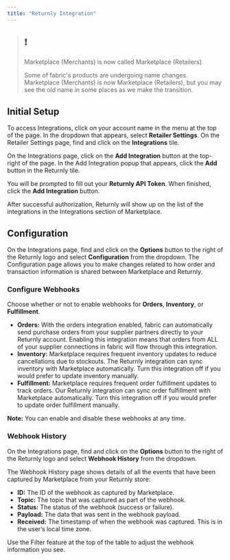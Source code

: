 ```yaml
---
title: "Returnly Integration"
---
```


> ## ❗️
> 
> Marketplace (Merchants) is now called Marketplace (Retailers)
> 
> Some of fabric's products are undergoing name changes. Marketplace (Merchants) is now Marketplace (Retailers), but you may see the old name in some places as we make the transition.

## Initial Setup

To access Integrations, click on your account name in the menu at the top of the page. In the dropdown that appears, select **Retailer Settings**. On the Retailer Settings page, find and click on the **Integrations** tile. 

On the Integrations page, click on the **Add Integration** button at the top-right of the page. In the Add Integration popup that appears, click the **Add** button in the Returnly tile.

You will be prompted to fill out your **Returnly API Token**. When finished, click the **Add Integration** button.

After successful authorization, Returnly will show up on the list of the integrations in the Integrations section of Marketplace.

## Configuration

On the Integrations page, find and click on the **Options** button to the right of the Returnly logo and select **Configuration** from the dropdown. The Configuration page allows you to make changes related to how order and transaction information is shared between Marketplace and Returnly.

### Configure Webhooks

Choose whether or not to enable webhooks for **Orders**, **Inventory**, or **Fulfillment**. 

* **Orders:** With the orders integration enabled, fabric can automatically send purchase orders from your supplier partners directly to your Returnly account. Enabling this integration means that orders from ALL of your supplier connections in fabric will flow through this integration.
* **Inventory:** Marketplace requires frequent inventory updates to reduce cancellations due to stockouts. The Returnly integration can sync inventory with Marketplace automatically. Turn this integration off if you would prefer to update inventory manually.
* **Fulfillment:** Marketplace requires frequent order fulfillment updates to track orders. Our Returnly integration can sync order fulfillment with Marketplace automatically. Turn this integration off if you would prefer to update order fulfillment manually.

**Note:** You can enable and disable these webhooks at any time.

### Webhook History

On the Integrations page, find and click on the **Options** button to the right of the Returnly logo and select **Webhook History** from the dropdown.

The Webhook History page shows details of all the events that have been captured by Marketplace from your Returnly store:

* **ID:** The ID of the webhook as captured by Marketplace.
* **Topic:** The topic that was captured as part of the webhook.
* **Status:** The status of the webhook (success or failure).
* **Payload:** The data that was sent in the webhook payload.
* **Received:** The timestamp of when the webhook was captured. This is in the user’s local time zone.

Use the Filter feature at the top of the table to adjust the webhook information you see.